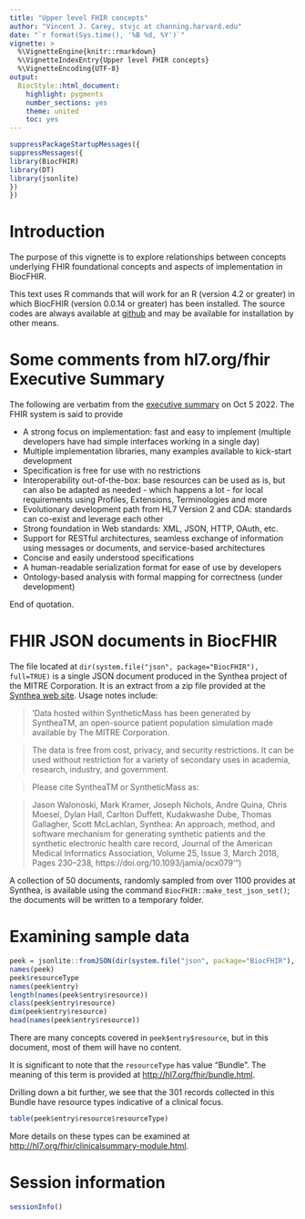 ```yaml
---
title: "Upper level FHIR concepts"
author: "Vincent J. Carey, stvjc at channing.harvard.edu"
date: "`r format(Sys.time(), '%B %d, %Y')`"
vignette: >
  %\VignetteEngine{knitr::rmarkdown}
  %\VignetteIndexEntry{Upper level FHIR concepts}
  %\VignetteEncoding{UTF-8}
output:
  BiocStyle::html_document:
    highlight: pygments
    number_sections: yes
    theme: united
    toc: yes
---
```


```r
suppressPackageStartupMessages({
suppressMessages({
library(BiocFHIR)
library(DT)
library(jsonlite)
})
})
```

# Introduction

The purpose of this vignette is to explore
relationships between concepts underlying
FHIR foundational concepts and
aspects of implementation in BiocFHIR.

This text uses R commands that will work for an R (version 4.2 or greater) in which
BiocFHIR (version 0.0.14 or greater) has been installed.  The source codes are
always available at [github](https://github.com/vjcitn/BiocFHIR) and may
be available for installation by other means.

# Some comments from hl7.org/fhir Executive Summary

The following are verbatim from the [executive summary](http://hl7.org/fhir/summary.html)
on Oct 5 2022.  The FHIR system is said to provide

- A strong focus on implementation: fast and easy to implement (multiple developers have had simple interfaces working in a single day)
- Multiple implementation libraries, many examples available to kick-start development
- Specification is free for use with no restrictions
- Interoperability out-of-the-box: base resources can be used as is, but can also be adapted as needed - which happens a lot - for local requirements using Profiles, Extensions, Terminologies and more
- Evolutionary development path from HL7 Version 2 and CDA: standards can co-exist and leverage each other
- Strong foundation in Web standards: XML, JSON, HTTP, OAuth, etc.
- Support for RESTful architectures, seamless exchange of information using messages or documents, and service-based architectures
- Concise and easily understood specifications
- A human-readable serialization format for ease of use by developers
- Ontology-based analysis with formal mapping for correctness (under development)

End of quotation.

# FHIR JSON documents in BiocFHIR

The file located at `dir(system.file("json", package="BiocFHIR"), full=TRUE)`
is a single JSON document produced in the Synthea project of the MITRE
Corporation.  It is an extract from a zip file provided at the [Synthea web site](https://synthea.mitre.org/downloads).  Usage notes include:

> 'Data hosted within SyntheticMass has been generated by SyntheaTM, an open-source patient population simulation made available by The MITRE Corporation.

> The data is free from cost, privacy, and security restrictions. It can be used without restriction for a variety of secondary uses in academia, research, industry, and government.

> Please cite SyntheaTM or SyntheticMass as:

> Jason Walonoski, Mark Kramer, Joseph Nichols, Andre Quina, Chris Moesel, Dylan Hall, Carlton Duffett, Kudakwashe Dube, Thomas Gallagher, Scott McLachlan, Synthea: An approach, method, and software mechanism for generating synthetic patients and the synthetic electronic health care record, Journal of the American Medical Informatics Association, Volume 25, Issue 3, March 2018, Pages 230–238, https://doi.org/10.1093/jamia/ocx079'")

A collection of 50 documents, randomly sampled from over 1100 provides at Synthea,
is available using the command `BiocFHIR::make_test_json_set()`; the documents will
be written to a temporary folder.

# Examining sample data

```r
peek = jsonlite::fromJSON(dir(system.file("json", package="BiocFHIR"), full=TRUE))
names(peek)
peek$resourceType
names(peek$entry)
length(names(peek$entry$resource))
class(peek$entry$resource)
dim(peek$entry$resource)
head(names(peek$entry$resource))
```

There are many concepts covered in `peek$entry$resource`, but in this
document, most of them will have no content.

It is significant to note that the `resourceType` has value "Bundle".  The
meaning of this term is provided at [http://hl7.org/fhir/bundle.html](http://hl7.org/fhir/bundle.html).

Drilling down a bit further, we see that the 301 records
collected in this Bundle have resource types indicative of a clinical focus.
```r
table(peek$entry$resource$resourceType)
```
More details on these types
can be examined at [http://hl7.org/fhir/clinicalsummary-module.html](http://hl7.org/fhir/clinicalsummary-module.html).

# Session information

```r
sessionInfo()
```
